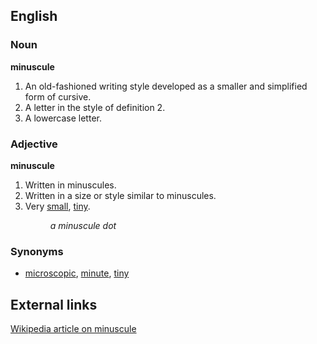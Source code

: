 ==English==
===Noun===
'''minuscule'''

#An old-fashioned writing style developed as a smaller and simplified form of cursive.
#A letter in the style of definition 2.
#A lowercase letter.


===Adjective===
'''minuscule'''

#Written in minuscules.
#Written in a size or style similar to minuscules.
#Very [[small]], [[tiny]].
#:''a minuscule dot''

===Synonyms===
*[[microscopic]], [[minute]], [[tiny]]

==External links==
[[w:minuscule|Wikipedia article on minuscule]]
